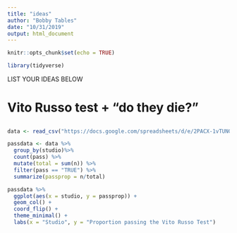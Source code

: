 ```yaml
---
title: "ideas"
author: "Bobby Tables"
date: "10/31/2019"
output: html_document
---
```


```r
knitr::opts_chunk$set(echo = TRUE)
```

```r
library(tidyverse)
```

LIST YOUR IDEAS BELOW

# Vito Russo test + "do they die?" 

## 

```r
data <- read_csv("https://docs.google.com/spreadsheets/d/e/2PACX-1vTUNGRtA21pSLdSM6uFhYQ5dSGt9QGOLwufShvI9Y5uxyxT4-C888AYzRzPxfjnQyLQqWzeo92SixbZ/pub?gid=1476657733&single=true&output=csv")
```

```r
passdata <- data %>%
  group_by(studio)%>%
  count(pass) %>%
  mutate(total = sum(n)) %>%
  filter(pass == "TRUE") %>%
  summarize(passprop = n/total)
```

```r
passdata %>% 
  ggplot(aes(x = studio, y = passprop)) +
  geom_col() +
  coord_flip() +
  theme_minimal() +
  labs(x = "Studio", y = "Proportion passing the Vito Russo Test")
```

